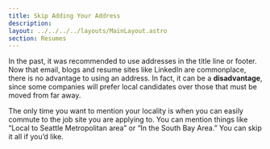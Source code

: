 ```yaml
---
title: Skip Adding Your Address
description: 
layout: ../../../../layouts/MainLayout.astro
section: Resumes
---
```


In the past, it was recommended to use addresses in the title line or footer. Now that email, blogs and resume sites like LinkedIn are commonplace, there is no advantage to using an address. In fact, it can be a **disadvantage**, since some companies will prefer local candidates over those that must be moved from far away. 

The only time you want to mention your locality is when you can easily commute to the job site you are applying to. You can mention things like “Local to Seattle Metropolitan area” or “In the South Bay Area.” You can skip it all if you’d like.

<BackButton client:idle />